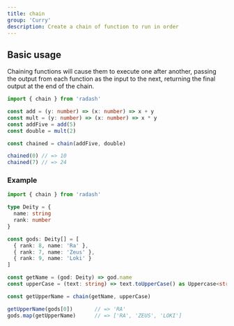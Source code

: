 ```yaml
---
title: chain
group: 'Curry'
description: Create a chain of function to run in order
---
```


## Basic usage

Chaining functions will cause them to execute one after another, passing the output from each function as the input to the next, returning the final output at the end of the chain.
```ts
import { chain } from 'radash'

const add = (y: number) => (x: number) => x + y
const mult = (y: number) => (x: number) => x * y
const addFive = add(5)
const double = mult(2)

const chained = chain(addFive, double)

chained(0) // => 10
chained(7) // => 24
```

### Example
```ts
import { chain } from 'radash'

type Deity = { 
  name: string
  rank: number 
}

const gods: Deity[] = [
  { rank: 8, name: 'Ra' },
  { rank: 7, name: 'Zeus' },
  { rank: 9, name: 'Loki' }
]

const getName = (god: Deity) => god.name
const upperCase = (text: string) => text.toUpperCase() as Uppercase<string>

const getUpperName = chain(getName, upperCase)

getUpperName(gods[0])       // => 'RA'
gods.map(getUpperName)      // => ['RA', 'ZEUS', 'LOKI']
```
